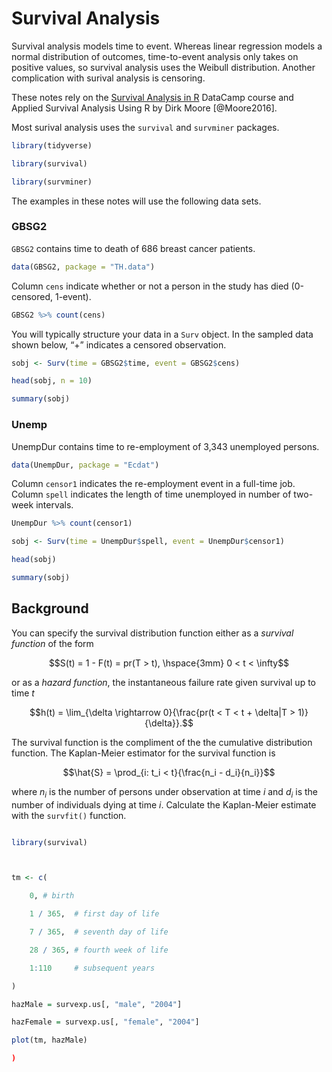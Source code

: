 # Survival Analysis



Survival analysis models time to event.  Whereas linear regression models a normal distribution of outcomes, time-to-event analysis only takes on positive values, so survival analysis uses the Weibull distribution.  Another complication with surival analysis is censoring.



These notes rely on the [Survival Analysis in R](https://campus.datacamp.com/courses/survival-analysis-in-r) DataCamp course and Applied Survival Analysis Using R by Dirk Moore [@Moore2016].  



Most surival analysis uses the `survival` and `survminer` packages.



```r

library(tidyverse)

library(survival)

library(survminer)

```





The examples in these notes will use the following data sets.



### GBSG2



`GBSG2` contains time to death of 686 breast cancer patients.  



```r

data(GBSG2, package = "TH.data")

```



Column `cens` indicate whether or not a person in the study has died (0-censored, 1-event).



```r

GBSG2 %>% count(cens)

```



You will typically structure your data in a `Surv` object.  In the sampled data shown below, "+" indicates a censored observation.



```r

sobj <- Surv(time = GBSG2$time, event = GBSG2$cens)

head(sobj, n = 10)

summary(sobj)

```





### Unemp



UnempDur contains time to re-employment of 3,343 unemployed persons.



```r

data(UnempDur, package = "Ecdat")

```



Column `censor1` indicates the re-employment event in a full-time job.  Column `spell` indicates the length of time unemployed in number of two-week intervals.



```r

UnempDur %>% count(censor1)

```



```r

sobj <- Surv(time = UnempDur$spell, event = UnempDur$censor1)

head(sobj)

summary(sobj)

```





## Background



You can specify the survival distribution function either as a *survival function* of the form



$$S(t) = 1 - F(t) = pr(T > t), \hspace{3mm} 0 < t < \infty$$



or as a *hazard function*,  the instantaneous failure rate given survival up to time $t$



$$h(t) = \lim_{\delta \rightarrow 0}{\frac{pr(t < T < t + \delta|T > 1)}{\delta}}.$$



The survival function is the compliment of the the cumulative distribution function.  The Kaplan-Meier estimator for the survival function is



$$\hat{S} = \prod_{i: t_i < t}{\frac{n_i - d_i}{n_i}}$$



where $n_i$ is the number of persons under observation at time $i$ and $d_i$ is the number of individuals dying at time $i$.  Calculate the Kaplan-Meier estimate with the `survfit()` function.



```r



```







```r

library(survival)



tm <- c(

    0, # birth

    1 / 365,  # first day of life

    7 / 365,  # seventh day of life

    28 / 365, # fourth week of life

    1:110     # subsequent years

)

hazMale = survexp.us[, "male", "2004"]

hazFemale = survexp.us[, "female", "2004"]

plot(tm, hazMale)

)

```